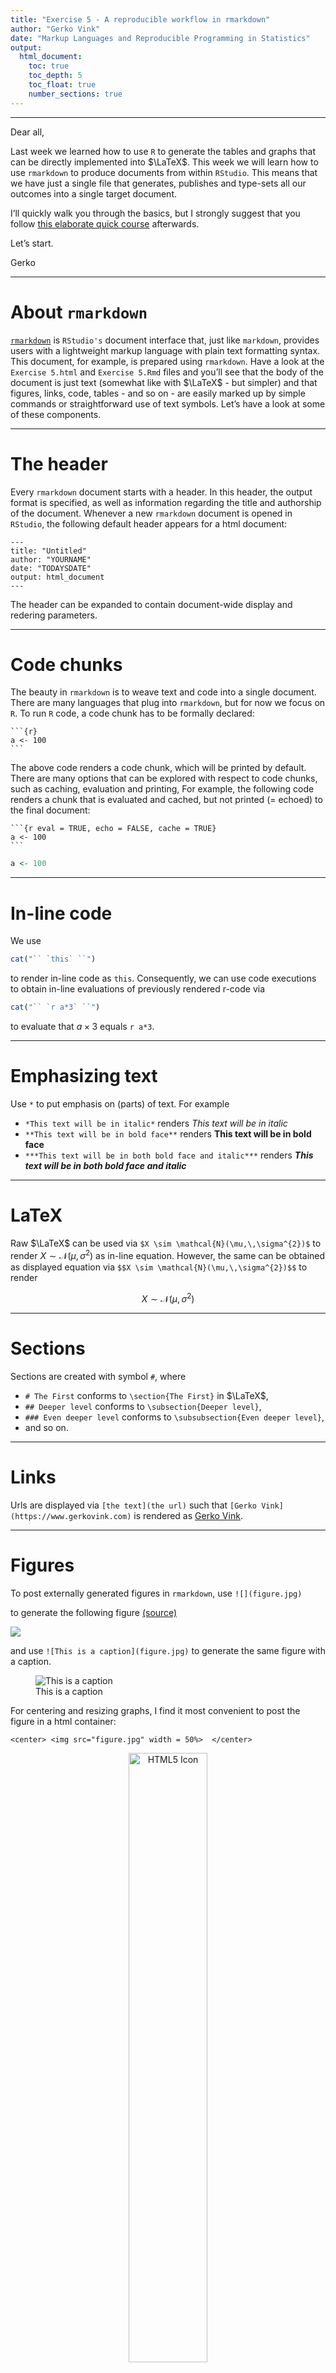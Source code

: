 ```yaml
---
title: "Exercise 5 - A reproducible workflow in rmarkdown"
author: "Gerko Vink"
date: "Markup Languages and Reproducible Programming in Statistics"
output: 
  html_document:
    toc: true
    toc_depth: 5
    toc_float: true
    number_sections: true
---
```


---

Dear all, 

Last week we learned how to use `R` to generate the tables and graphs that can be
directly implemented into $\LaTeX$. This week we will learn how to use `rmarkdown`
to produce documents from within `RStudio`. This means that we have just a single
file that generates, publishes and type-sets all our outcomes into a single target
document. 

I'll quickly walk you through the basics, but I strongly suggest that you follow 
[this elaborate quick course](http://rmarkdown.rstudio.com/lesson-2.html) afterwards. 

Let's start. 

Gerko

---

# About `rmarkdown`
[`rmarkdown`](http://rmarkdown.rstudio.com/index.html) is `RStudio's` document interface that, just like `markdown`, provides 
users with a lightweight markup language with plain text formatting syntax. This 
document, for example, is prepared using `rmarkdown`. Have a look at the 
`Exercise 5.html` and `Exercise 5.Rmd` files and you'll see that the body of the
document is just text (somewhat like with $\LaTeX$ - but simpler) and that figures, 
links, code, tables - and so on - are easily marked up by simple commands or 
straightforward use of text symbols. Let's have a look at some of these components. 

---

# The header
Every `rmarkdown` document starts with a header. In this header, the output format 
is specified, as well as information regarding the title and authorship of the 
document. Whenever a new `rmarkdown` document is opened in `RStudio`, the following
default header appears for a html document:

<pre><code>---
title: "Untitled"
author: "YOURNAME"
date: "TODAYSDATE"
output: html_document
---
</code></pre>

The header can be expanded to contain document-wide display and redering parameters.

---

# Code chunks
The beauty in `rmarkdown` is to weave text and code into a single document. There 
are many languages that plug into `rmarkdown`, but for now we focus on `R`. To run 
`R` code, a code chunk has to be formally declared:

<pre><code>```{r}
a <- 100
```</code></pre>

The above code renders a code chunk, which will be printed by default. There are 
many options that can be explored with respect to code chunks, such as caching, 
evaluation and printing, For example, the following code renders a chunk that is 
evaluated and cached, but not printed (= echoed) to the final document:

<pre><code>```{r eval = TRUE, echo = FALSE, cache = TRUE}
a <- 100
```</code></pre>

```r
a <- 100
```

---

# In-line code
We use 

```r
cat("`` `this` ``")
```

to render in-line code as `this`. Consequently, 
we can use code executions to obtain in-line evaluations of previously rendered r-code via 

```r
cat("`` `r a*3` ``")
```

to evaluate that $a \times 3$ equals `r a*3`.

---

# Emphasizing text
Use `*` to put emphasis on (parts) of text. For example 

- `*This text will be in italic*` renders *This text will be in italic*
- `**This text will be in bold face**` renders **This text will be in bold face**
- `***This text will be in both bold face and italic***` renders ***This text will be in both bold face and italic***

---

# LaTeX
Raw $\LaTeX$ can be used via `$X \sim \mathcal{N}(\mu,\,\sigma^{2})$` to render $X \sim \mathcal{N}(\mu,\,\sigma^{2})$ as in-line equation. However, the same can be obtained as displayed equation via `$$X \sim \mathcal{N}(\mu,\,\sigma^{2})$$` to render 

$$X \sim \mathcal{N}(\mu,\,\sigma^{2})$$

---

# Sections

Sections are created with symbol `#`, where 

- `# The First` conforms to `\section{The First}` in $\LaTeX$, 
- `## Deeper level` conforms to `\subsection{Deeper level}`, 
- `### Even deeper level` conforms to `\subsubsection{Even deeper level}`, 
- and so on. 

---

# Links
Urls are displayed via `[the text](the url)` such that `[Gerko Vink](https://www.gerkovink.com)` is rendered as [Gerko Vink](https://www.gerkovink.com).

---

# Figures
To post externally generated figures in `rmarkdown`, use `![](figure.jpg)`

to generate the following figure [(source)](https://www.ethos3.com/wp-content/uploads/2015/11/humor-public-speaking.jpg)

![](figure.jpg)

and use `![This is a caption](figure.jpg)` to generate the same figure with a caption. 

![This is a caption](figure.jpg)

For centering and resizing graphs, I find it most convenient to post the figure in a html container:

`<center> <img src="figure.jpg" width = 50%>  </center>`

<center>
<img src="figure.jpg" alt="HTML5 Icon" width = 50%>
</center>

Note that the above figure is now centered and spans `50%` of the width of the document. 


---

# Tables
Creating tables in `markdown` or `rmarkdown` is very straightforward. For example, 
the following code 

<pre><code>
First Header     | Second Header
---------------- | -------------
Content Cell 1,1 | Content Cell 1,2
Content Cell 2,1 | Content Cell 2,2
</code></pre>

generates the following table:

First Header      | Second Header
----------------- | -------------
Content Cell 1,1  | Content Cell 1,2
Content Cell 2,1  | Content Cell 2,2

| First Header      | Second Header    |
| ----------------* | *---------------*|
| Content Cell 1,1  | Content Cell 1,2 |
| Content Cell 2,1  | Content Cell 2,2 |

---

# Exercise 5
a. Create an `R`-project.
b. Open a new `rmarkdown` file within your `R`-project.
b. Sample 100 samples from a standard normal distribution. 
b. For each of these samples, calculate the following statistics for the mean:

 - absolute bias
 - standard error
 - lower bound of the 95% confidence interval
 - upper bound of the 95% confidence interval
 
e. Create a plot that demonstrates the following

    ***"A replication of the procedure that generates a 95% confidence interval 
    that is centered around the sample mean would cover the population value at 
    least 95 out of 100 times"*** [(Neyman, 1934)](https://www.google.nl/url?sa=t&rct=j&q=&esrc=s&source=web&cd=1&ved=0ahUKEwjk4LaD6LrXAhUGC8AKHdATBhMQFggoMAA&url=http%3A%2F%2Fwww.stat.cmu.edu%2F~brian%2F905-2008%2Fpapers%2Fneyman-1934-jrss.pdf&usg=AOvVaw3KRw9DSklPihrYIM0_zRrC)
    
f. Present a table containing all simulated samples for which the resulting confidence interval does 
not contain the population value.
g. Weave the above steps into a single `rmarkdown` document that details every step into an easily readable format. Present the equations for the calculated statistics. 
h. Hand in the `R`-project and markdown files before the next class starts. 

